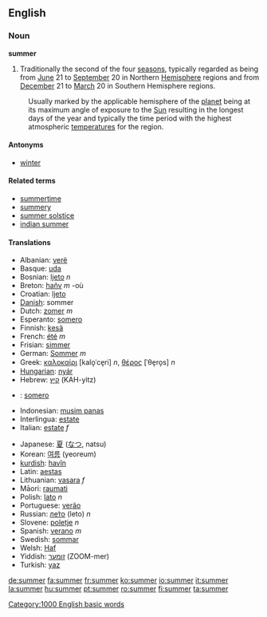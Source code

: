 ==English==

{{rank|leaves|chair|date|854|summer|simply|terrible|Tom}}

===Noun===
'''summer'''
# Traditionally the second of the four [[season]]s, typically regarded as being from [[June]] 21 to [[September]] 20 in Northern [[Hemisphere]] regions and from [[December]] 21 to [[March]] 20 in Southern Hemisphere regions.
:Usually marked by the applicable hemisphere of the [[planet]] being at its maximum angle of exposure to the [[Sun]] resulting in the longest days of the year and  typically the time period with the highest atmospheric [[temperature]]s for the region. 

====Antonyms====
*[[winter]]

====Related terms====
*[[summertime]]
*[[summery]]
*[[summer solstice]]
*[[indian summer]]

==== Translations ====
{{top}}
*Albanian: [[verë]]
*Basque: [[uda]]
*Bosnian: [[ljeto]] ''n''
*Breton: [[hañv]] ''m'' -où
*Croatian: [[ljeto]]
*[[w:Danish language|Danish]]: sommer
*Dutch: [[zomer]] ''m''
*Esperanto: [[somero]]
*Finnish: [[kesä]]
*French: [[été]] ''m''
*Frisian: [[simmer]]
*German: [[Sommer]] ''m''
*Greek: [[καλοκαίρι]] [kalo̞ˈce̞ri] ''n'', [[θέρος]] [ˈθe̞ro̞s] ''n''
*[[Hungarian]]: [[nyár]]
*Hebrew: [[קיץ]] (KAH-yitz)
* {{io}} : [[somero]]
*Indonesian: [[musim panas]]
*Interlingua: [[estate]]
*Italian: [[estate]] ''f''
{{mid}}
*Japanese: [[夏]] ([[なつ]], natsu)
*Korean: [[여름]] (yeoreum)
*[[kurdish]]: [[havîn]]
*Latin: [[aestas]]
*Lithuanian: [[vasara]] ''f''
*Māori: [[raumati]]
*Polish: [[lato]] ''n''
*Portuguese: [[verão]]
*Russian: [[лето|ле́то]] (leto) ''n''
*Slovene: [[poletje]] ''n''
*Spanish: [[verano]] ''m''
*Swedish: [[sommar]]
*Welsh: [[Haf]]
*Yiddish: [[זומער]] (ZOOM-mer)
*Turkish: [[yaz]]
{{bottom}}

[[Category:1000 English basic words]]

[[de:summer]]
[[fa:summer]]
[[fr:summer]]
[[ko:summer]]
[[io:summer]]
[[it:summer]]
[[la:summer]]
[[hu:summer]]
[[pt:summer]]
[[ro:summer]]
[[fi:summer]]
[[ta:summer]]